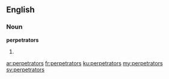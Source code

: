 ==English==

===Noun===
'''perpetrators'''

# {{plural of|[[perpetrator]]}}

[[ar:perpetrators]]
[[fr:perpetrators]]
[[ku:perpetrators]]
[[my:perpetrators]]
[[sv:perpetrators]]